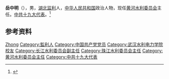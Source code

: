 '''岳中明'''（{{bd|1961年|3月|}}），男，[[湖北|湖北]][[监利|监利]]人，[[中华人民共和国|中华人民共和国]]政治人物，现任[[黄河水利委员会|黄河水利委员会]]主任。[[中共十九大代表|中共十九大代表]]。<ref>{{Cite web|title=岳中明调任水利部黄委会主任，前任陈小江已任中纪委宣传部长|url=https://www.thepaper.cn/newsDetail_forward_1391018|accessdate=2020-12-26|work=澎湃新闻|archive-date=2020-05-26|archive-url=https://web.archive.org/web/20200526113250/https://www.thepaper.cn/newsDetail_forward_1391018|dead-url=no}}</ref>

== 参考资料 ==
{{reflist}}

{{中国人物小作品}}

{{Authority control}}
{{DEFAULTSORT:Yue岳}}
[[Category:岳姓|Zhong]]
[[Category:監利人|Category:監利人]]
[[Category:中国共产党党员|Category:中国共产党党员]]
[[Category:武汉水利电力学院校友|Category:武汉水利电力学院校友]]
[[Category:长江水利委员会副主任|Category:长江水利委员会副主任]]
[[Category:珠江水利委员会主任|Category:珠江水利委员会主任]]
[[Category:黄河水利委员会主任|Category:黄河水利委员会主任]]
[[Category:中共十九大代表|Category:中共十九大代表]]